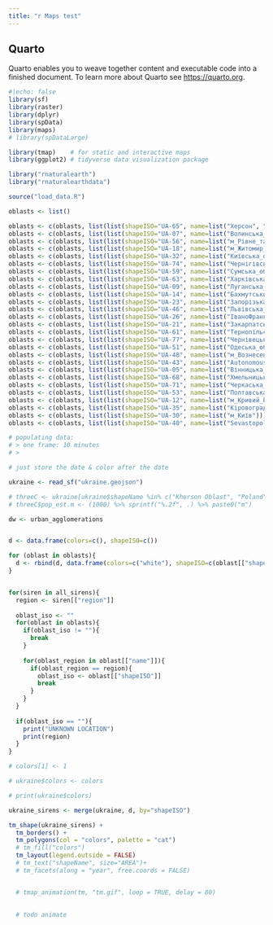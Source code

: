 ```yaml
---
title: "r Maps test"
---
```


## Quarto

Quarto enables you to weave together content and executable code into a finished document. To learn more about Quarto see <https://quarto.org>.

```r
#|echo: false
library(sf)
library(raster)
library(dplyr)
library(spData)
library(maps)
# library(spDataLarge)

library(tmap)    # for static and interactive maps
library(ggplot2) # tidyverse data visualization package

library("rnaturalearth")
library("rnaturalearthdata")
```


```r

source("load_data.R")

oblasts <- list()

oblasts <- c(oblasts, list(list(shapeISO="UA-65", name=list("Херсон", "Kherson Oblast"))))
oblasts <- c(oblasts, list(list(shapeISO="UA-07", name=list("Волинська_область"))))
oblasts <- c(oblasts, list(list(shapeISO="UA-56", name=list("м_Рівне_та_Рівненська_територіальна_громада", "Рівненська_область", "Rivne Oblast"))))
oblasts <- c(oblasts, list(list(shapeISO="UA-18", name=list("м_Житомир_та_Житомирська_територіальна_громада", "Житомирська_область"))))
oblasts <- c(oblasts, list(list(shapeISO="UA-32", name=list("Київська_область", "м_Біла_Церква_та_Білоцерківська_територіальна_громада", "Сквирська_територіальна_громада"))))
oblasts <- c(oblasts, list(list(shapeISO="UA-74", name=list("Чернігівська_область"))))
oblasts <- c(oblasts, list(list(shapeISO="UA-59", name=list("Сумська_область"))))
oblasts <- c(oblasts, list(list(shapeISO="UA-63", name=list("Харківська_область", "Харківський_район"))))
oblasts <- c(oblasts, list(list(shapeISO="UA-09", name=list("Луганська_область"))))
oblasts <- c(oblasts, list(list(shapeISO="UA-14", name=list("Бахмутський_район", "Донецька_область"))))
oblasts <- c(oblasts, list(list(shapeISO="UA-23", name=list("Запорізька_область", "Оріхівська_територіальна_громада"))))
oblasts <- c(oblasts, list(list(shapeISO="UA-46", name=list("Львівська_область"))))
oblasts <- c(oblasts, list(list(shapeISO="UA-26", name=list("ІваноФранківська_область"))))
oblasts <- c(oblasts, list(list(shapeISO="UA-21", name=list("Закарпатська_область"))))
oblasts <- c(oblasts, list(list(shapeISO="UA-61", name=list("Тернопільська_область"))))
oblasts <- c(oblasts, list(list(shapeISO="UA-77", name=list("Чернівецька_область"))))
oblasts <- c(oblasts, list(list(shapeISO="UA-51", name=list("Одеська_область"))))
oblasts <- c(oblasts, list(list(shapeISO="UA-48", name=list("м_Вознесенськ_та_Вознесенська_територіальна_громада", "Кривоозерська_територіальна_громада", "Арбузинська_територіальна_громада", "Миколаївська_область"))))
oblasts <- c(oblasts, list(list(shapeISO="UA-43", name=list("Autonomous Republic of Crimea"))))
oblasts <- c(oblasts, list(list(shapeISO="UA-05", name=list("Вінницька_область"))))
oblasts <- c(oblasts, list(list(shapeISO="UA-68", name=list("Хмельницька_область"))))
oblasts <- c(oblasts, list(list(shapeISO="UA-71", name=list("Черкаська_область", "Уманська_територіальна_громада"))))
oblasts <- c(oblasts, list(list(shapeISO="UA-53", name=list("Полтавська_область"))))
oblasts <- c(oblasts, list(list(shapeISO="UA-12", name=list("м_Кривий_Ріг_та_Криворізька_територіальна_громада", "Дніпропетровська_область"))))
oblasts <- c(oblasts, list(list(shapeISO="UA-35", name=list("Кіровоградська_область"))))
oblasts <- c(oblasts, list(list(shapeISO="UA-30", name=list("м_Київ"))))
oblasts <- c(oblasts, list(list(shapeISO="UA-40", name=list("Sevastopol"))))

# populating data:
# > one frame: 10 minutes
# > 

# just store the date & color after the date
```

```r

ukraine <- read_sf("ukraine.geojson")

# threeC <- ukraine[ukraine$shapeName %in% c("Kherson Oblast", "Poland", "Ukraine"), ]
# threeC$pop_est.m <- (1000) %>% sprintf("%.2f", .) %>% paste0("m")

dw <- urban_agglomerations


d <- data.frame(colors=c(), shapeISO=c())

for (oblast in oblasts){
  d <- rbind(d, data.frame(colors=c("white"), shapeISO=c(oblast[["shapeISO"]])))
}


for(siren in all_sirens){
  region <- siren[["region"]]
  
  oblast_iso <- ""
  for(oblast in oblasts){
    if(oblast_iso != ""){
      break
    }
    
    for(oblast_region in oblast[["name"]]){
      if(oblast_region == region){
        oblast_iso <- oblast[["shapeISO"]]
        break
      }
    }
  }
  
  if(oblast_iso == ""){
    print("UNKNOWN LOCATION")
    print(region)
  }
}

# colors[1] <- 1

# ukraine$colors <- colors 

# print(ukraine$colors)

ukraine_sirens <- merge(ukraine, d, by="shapeISO")

tm_shape(ukraine_sirens) +
  tm_borders() +
  tm_polygons(col = "colors", palette = "cat") 
  # tm_fill("colors") 
  tm_layout(legend.outside = FALSE) 
  # tm_text("shapeName", size="AREA")+
  # tm_facets(along = "year", free.coords = FALSE)


  # tmap_animation(tm, "tm.gif", loop = TRUE, delay = 80)
  

  # todo animate
```

<!-- # 3D -->

<!-- ```{r} -->

<!-- library(rayshader) -->

<!-- library(rgdal) -->

<!-- #Here, I load a map with the raster package. -->

<!-- loadzip = tempfile()  -->

<!-- download.file("https://tylermw.com/data/dem_01.tif.zip", loadzip) -->

<!-- localtif = raster::raster(unzip(loadzip, "dem_01.tif")) -->

<!-- unlink(loadzip) -->

<!-- #And convert it to a matrix: -->

<!-- elmat = raster_to_matrix(localtif) -->

<!-- #We use another one of rayshader's built-in textures: -->

<!-- elmat %>% -->

<!--   sphere_shade(texture = "desert") %>% -->

<!--   plot_map() -->

<!-- ``` -->
